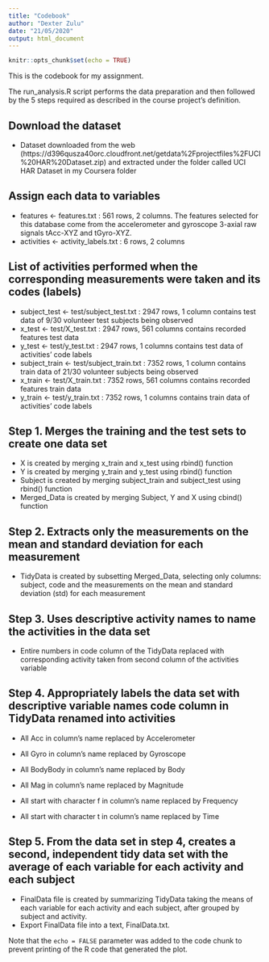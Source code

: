 ```yaml
---
title: "Codebook"
author: "Dexter Zulu"
date: "21/05/2020"
output: html_document
---
```


```r
knitr::opts_chunk$set(echo = TRUE)
```

This is the codebook for my assignment.

The <font size=”1”>run_analysis.R</font> script performs the data preparation and then followed by the 5 steps required as described in the course project’s definition.

## Download the dataset
-	Dataset  downloaded from the web (https://d396qusza40orc.cloudfront.net/getdata%2Fprojectfiles%2FUCI%20HAR%20Dataset.zip) and extracted under the folder called UCI HAR Dataset in my Coursera folder

## Assign each data to variables
-	<font size=”1”>features <- features.txt :</font>  561 rows, 2 columns. The   features selected for this database come from the accelerometer and gyroscope 3-axial raw signals tAcc-XYZ and tGyro-XYZ.
-	<font size=”1”>activities <- activity_labels.txt :</font>  6 rows, 2 columns

## List of activities performed when the corresponding measurements were taken and its codes (labels)
-	<font size=”1”>subject_test <- test/subject_test.txt :</font>  2947 rows, 1 column contains test data of 9/30 volunteer test subjects being observed
-	<font size=”1”>x_test <- test/X_test.txt :</font>  2947 rows, 561 columns contains recorded features test data
-	<font size=”1”>y_test <- test/y_test.txt :</font>  2947 rows, 1 columns contains test data of activities’ code labels
-	<font size=”1”>subject_train <- test/subject_train.txt :</font>  7352 rows, 1 column contains train data of 21/30 volunteer subjects being observed
-	<font size=”1”>x_train <- test/X_train.txt :</font>  7352 rows, 561 columns contains recorded features train data
-	<font size=”1”>y_train <- test/y_train.txt :</font>  7352 rows, 1 columns contains train data of activities’ code labels

## Step 1. Merges the training and the test sets to create one data set
-	<font size=”1”>X</font>  is created by merging <font size=”1”>x_train</font> and <font size=”1”>x_test</font> using <font size=”1”>rbind() function</font>
-	<font size=”1”>Y</font>  is created by merging <font size=”1”>y_train</font> and <font size=”1”>y_test</font> using <font size=”1”>rbind() function</font>
-	Subject  is created by merging <font size=”1”>subject_train and <font size=”1”>subject_test</font> using <font size=”1”>rbind() function</font>
-	<font size=”1”>Merged_Data</font>  is created by merging <font size=”1”>Subject, Y and X</font> using <font size=”1”>cbind() function</font>

## Step 2. Extracts only the measurements on the mean and standard deviation for each measurement
-	TidyData  is created by subsetting <font size=”1”>Merged_Data</font>, selecting only columns: <font size=”1”>subject, code and the measurements</font> on the <font size=”1”>mean and standard deviation (std)</font> for each measurement

## Step 3. Uses descriptive activity names to name the activities in the data set
-	Entire  numbers in code column of the TidyData replaced with corresponding activity taken from second column of the activities variable

## Step 4. Appropriately  labels the data set with descriptive variable names code column in TidyData renamed into activities
-	All  Acc in column’s name replaced by Accelerometer

-	All  Gyro in column’s name replaced by Gyroscope

-	All  BodyBody in column’s name replaced by Body

-	All  Mag in column’s name replaced by Magnitude

-	All  start with character f in column’s name replaced by Frequency

-	All start  with character t in column’s name replaced by Time

## Step 5. From the data set in step 4, creates a second, independent tidy data set with the average of each variable for each activity and each subject
-	FinalData  file is created by summarizing TidyData taking the means of each variable for each activity and each subject, after grouped by subject and activity.
-	Export  FinalData file into a text, <font size=”1”>FinalData.txt</font>.


Note that the `echo = FALSE` parameter was added to the code chunk to prevent printing of the R code that generated the plot.
